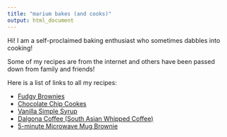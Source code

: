 ```yaml
---
title: "marium bakes (and cooks)"
output: html_document
---
```


Hi! I am a self-proclaimed baking enthusiast who sometimes dabbles into cooking! 

Some of my recipes are from the internet and others have been passed down from family and friends! 

Here is a list of links to all my recipes:

* [Fudgy Brownies](brownies.html)
* [Chocolate Chip Cookes](choc_chip_cookies.html)
* [Vanilla Simple Syrup](vanilla_simple_syrup.html)
* [Dalgona Coffee (South Asian Whipped Coffee)](dalgona_coffee.html)
* [5-minute Microwave Mug Brownie](mug_brownie.html)